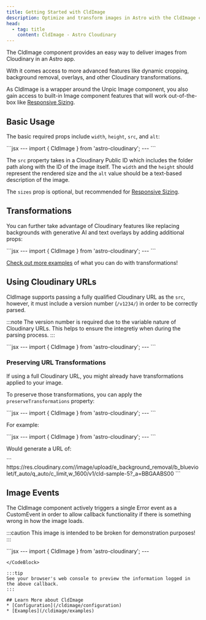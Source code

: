 ```yaml
---
title: Getting Started with CldImage
description: Optimize and transform images in Astro with the CldImage component.
head:
  - tag: title
    content: CldImage - Astro Cloudinary
---
```



The CldImage component provides an easy way to deliver images from Cloudinary in an Astro app.

With it comes access to more advanced features like dynamic cropping, background removal, overlays, and other Cloudinary transformations.

As CldImage is a wrapper around the Unpic Image component, you also gain access to built-in Image component features that will work out-of-the-box like [Responsive Sizing](/guides/responsive-images).

## Basic Usage

The basic required props include `width`, `height`, `src`, and `alt`:

<HeaderImage>
  <CldImage
    src="cld-sample-5"
    width="1870"
    height="1250"
    alt="A variety of colorful and appetizing breakfast dishes, including waffles, oatmeal, and fresh fruits, are arranged on a white surface, accompanied by various condiments and utensils."
    sizes="100vw"
  />
</HeaderImage>

<CodeBlock>
```jsx
---
import { CldImage } from 'astro-cloudinary';
---
<CldImage
  src="<Public ID>"
  width="<Width>"
  height="<Height>"
  alt="<Description>"
  sizes="100vw" // Optional
/>
```
</CodeBlock>

The `src` property takes in a Cloudinary Public ID which includes the folder path along with the ID of the image itself.
The `width` and the `height` should represent the rendered size and the `alt` value should be a text-based description
of the image.

The `sizes` prop is optional, but recommended for [Responsive Sizing](/guides/responsive-images).

## Transformations

You can further take advantage of Cloudinary features like replacing backgrounds with generative AI and text overlays by adding additional props:

<HeaderImage>
  <CldImage
    src="cld-sample-5"
    width="800"
    height="600"
    crop={{
      type: 'fill',
      source: true
    }}
    replaceBackground="cartoon outer space"
    overlays={[
      {
        position: {
          y: 40,
          x: -10,
          gravity: 'south',
        },
        text: {
          color: 'magenta',
          fontFamily: 'Source Sans Pro',
          fontSize: 160,
          fontWeight: 'black',
          text: 'OUT OF THIS WORLD'
        }
      },
      {
        position: {
          y: 50,
          gravity: 'south',
        },
        text: {
          color: 'white',
          fontFamily: 'Source Sans Pro',
          fontSize: 160,
          fontWeight: 'black',
          text: 'OUT OF THIS WORLD'
        }
      },
    ]}
    alt="Turtle in the ocean"
    sizes="100vw"
  />
</HeaderImage>

<CodeBlock>
```jsx
---
import { CldImage } from 'astro-cloudinary';
---
<CldImage
  src="<Public ID>"
  width="<Width>"
  height="<Height>"
  crop={{
    type: 'fill',
    source: true
  }}
  replaceBackground="cartoon outer space"
  overlays={[
    {
      position: {
        y: 40,
        x: -10,
        gravity: 'south',
      },
      text: {
        color: 'magenta',
        fontFamily: 'Source Sans Pro',
        fontSize: 160,
        fontWeight: 'black',
        text: 'OUT OF THIS WORLD'
      }
    },
    {
      position: {
        y: 50,
        gravity: 'south',
      },
      text: {
        color: 'white',
        fontFamily: 'Source Sans Pro',
        fontSize: 160,
        fontWeight: 'black',
        text: 'OUT OF THIS WORLD'
      }
    },
  ]}
  alt="<Description>"
  sizes="100vw"
/>
```
</CodeBlock>

[Check out more examples](/cldimage/examples) of what you can do with transformations!

## Using Cloudinary URLs

CldImage supports passing a fully qualified Cloudinary URL as the `src`, however, it
must include a version number (`/v1234/`) in order to be correctly parsed.

:::note
The version number is required due to the variable nature of Cloudinary URLs. This helps
to ensure the integretiy when during the parsing process.
:::

<CodeBlock className="mt-6">
```jsx
---
import { CldImage } from 'astro-cloudinary';
---
<CldImage
  src="https://res.cloudinary.com/mycloud/image/upload/v1234/myimage"
  width="<Width>"
  height="<Height>"
  alt="<Description>"
/>
```
</CodeBlock>

### Preserving URL Transformations

If using a full Cloudinary URL, you might already have transformations applied to your image.

To preserve those transformations, you can apply the `preserveTransformations` property:

<CodeBlock className="mt-6">
```jsx
---
import { CldImage } from 'astro-cloudinary';
---
<CldImage
  src="https://res.cloudinary.com/<Cloud Name>/image/upload/w_100,h_200,c_fill/v1234/myimage"
  width="<Width>"
  height="<Height>"
  preserveTransformations
  alt="<Description>"
/>
```
</CodeBlock>

For example:

<HeaderImage>
  <CldImage
    src="https://res.cloudinary.com/astro-cloudinary/image/upload/e_background_removal/b_blueviolet/f_auto/q_auto/v1/cld-sample-5"
    width="800"
    height="600"
    preserveTransformations
    alt="test"
  />
</HeaderImage>

<CodeBlock>
```jsx
---
import { CldImage } from 'astro-cloudinary';
---
<CldImage
  src="https://res.cloudinary.com/<Cloud Name>/image/upload/e_background_removal/b_blueviolet/f_auto/q_auto/v1/cld-sample-5"
  width="<Width>"
  height="<Height>"
  preserveTransformations
  alt="test"
/>
```
</CodeBlock>

Would generate a URL of:

<CodeBlock alwaysExpanded>
```
https://res.cloudinary.com/<Cloud Name>/image/upload/e_background_removal/b_blueviolet/f_auto/q_auto/c_limit,w_1600/v1/cld-sample-5?_a=BBGAABS00
```
</CodeBlock>

## Image Events

The CldImage component actively triggers a single Error event as a CustomEvent
in order to allow callback functionality if there is something wrong in how
the image loads.

:::caution
This image is intended to be broken for demonstration purposes!
:::

<HeaderImage>
  <DemoImageEvents
    src="this-image-does-not-exist"
    width="960"
    height="600"
  />
</HeaderImage>

<CodeBlock>
```jsx
---
import { CldImage } from 'astro-cloudinary';
---
<CldImage
  id="image-events"
  src="this-image-does-not-exist"
  width="<Width>"
  height="<Height>"
/>

<script>
const image = document.querySelector(`#image-events`);

if ( image ) {
  image.addEventListener('cldimage:error', ((e: CustomEvent<{ detail: {} }>) => {
    console.log('cldimage:error', e.detail)
  }) as EventListener);
};
</script>
```
</CodeBlock>

:::tip
See your browser's web console to preview the information logged in the above callback.
:::

## Learn More about CldImage
* [Configuration](/cldimage/configuration)
* [Examples](/cldimage/examples)
